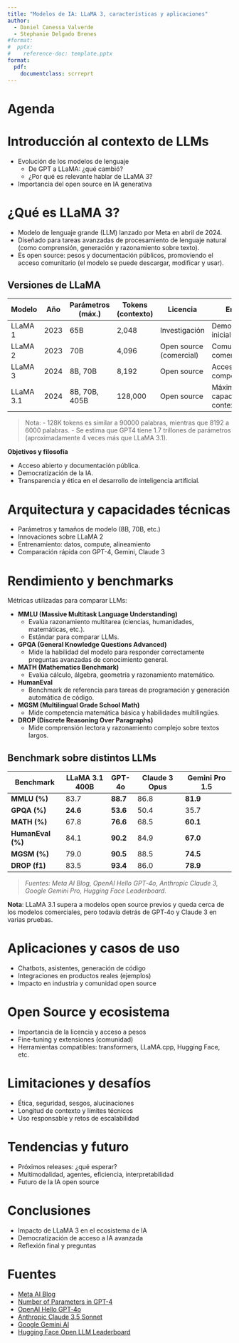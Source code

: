 ```yaml
---
title: "Modelos de IA: LLaMA 3, características y aplicaciones"
author:
  - Daniel Canessa Valverde
  - Stephanie Delgado Brenes
#format:
#  pptx:
#    reference-doc: template.pptx
format:
  pdf:
    documentclass: scrreprt
---
```


# Agenda









# Introducción al contexto de LLMs

- Evolución de los modelos de lenguaje
    - De GPT a LLaMA: ¿qué cambió?
    - ¿Por qué es relevante hablar de LLaMA 3?
- Importancia del open source en IA generativa









# ¿Qué es LLaMA 3?

- Modelo de lenguaje grande (LLM) lanzado por Meta en abril de 2024.
- Diseñado para tareas avanzadas de procesamiento de lenguaje natural (como comprensión, generación y razonamiento sobre texto).
- Es open source: pesos y documentación públicos, promoviendo el acceso comunitario (el modelo se puede descargar, modificar y usar).

## Versiones de LLaMA

| Modelo      | Año   | Parámetros (máx.)  | Tokens (contexto) | Licencia                  | Enfoque                                |
|-------------|-------|--------------------|-------------------|---------------------------|----------------------------------------|
| LLaMA 1     | 2023  | 65B                | 2,048             | Investigación             | Democratización inicial                |
| LLaMA 2     | 2023  | 70B                | 4,096             | Open source (comercial)   | Comunidad, uso comercial               |
| LLaMA 3     | 2024  | 8B, 70B            | 8,192             | Open source               | Acceso abierto, competitividad         |
| LLaMA 3.1   | 2024  | 8B, 70B, 405B      | 128,000           | Open source               | Máxima capacidad, contexto largo       |

> Nota:
- 128K tokens es similar a 90000 palabras, mientras que 8192 a 6000 palabras.
- Se estima que GPT4 tiene 1.7 trillones de parámetros (aproximadamente 4 veces más que LLaMA 3.1).

**Objetivos y filosofía**

- Acceso abierto y documentación pública.
- Democratización de la IA.
- Transparencia y ética en el desarrollo de inteligencia artificial.









# Arquitectura y capacidades técnicas

- Parámetros y tamaños de modelo (8B, 70B, etc.)
- Innovaciones sobre LLaMA 2
- Entrenamiento: datos, compute, alineamiento
- Comparación rápida con GPT-4, Gemini, Claude 3









# Rendimiento y benchmarks

Métricas utilizadas para comparar LLMs:

- **MMLU (Massive Multitask Language Understanding)**
  - Evalúa razonamiento multitarea (ciencias, humanidades, matemáticas, etc.).
  - Estándar para comparar LLMs.

- **GPQA (General Knowledge Questions Advanced)**
  - Mide la habilidad del modelo para responder correctamente preguntas avanzadas de conocimiento general.

- **MATH (Mathematics Benchmark)**
  - Evalúa cálculo, álgebra, geometría y razonamiento matemático.

- **HumanEval**
  - Benchmark de referencia para tareas de programación y generación automática de código.

- **MGSM (Multilingual Grade School Math)**
  - Mide competencia matemática básica y habilidades multilingües.

- **DROP (Discrete Reasoning Over Paragraphs)**
  - Mide comprensión lectora y razonamiento complejo sobre textos largos.

## Benchmark sobre distintos LLMs

| Benchmark       | LLaMA 3.1 400B | GPT-4o | Claude 3 Opus | Gemini Pro 1.5 |
|-----------------|--------------|--------|---------------|----------------|
| **MMLU (%)**    | 83.7         | **88.7**   | 86.8          | **81.9**           |
| **GPQA (%)**    | **24.6**         | **53.6**   | 50.4          | 35.7           |
| **MATH (%)**    | 67.8         | **76.6**   | 68.5          | **60.1**           |
| **HumanEval (%)** | 84.1       | **90.2**   | 84.9          | **67.0**           |
| **MGSM (%)**    | 79.0         | **90.5**   | 88.5          | **74.5**           |
| **DROP (f1)**   | 83.5         | **93.4**   | 86.0          | **78.9**           |

>*Fuentes: Meta AI Blog, OpenAI Hello GPT‑4o, Anthropic Claude 3, Google Gemini Pro, Hugging Face Leaderboard.*


**Nota**: LLaMA 3.1 supera a modelos open source previos y queda cerca de los modelos comerciales, pero todavía detrás de GPT‑4o y Claude 3 en varias pruebas.






# Aplicaciones y casos de uso

- Chatbots, asistentes, generación de código
- Integraciones en productos reales (ejemplos)
- Impacto en industria y comunidad open source









# Open Source y ecosistema

- Importancia de la licencia y acceso a pesos
- Fine-tuning y extensiones (comunidad)
- Herramientas compatibles: transformers, LLaMA.cpp, Hugging Face, etc.









# Limitaciones y desafíos

- Ética, seguridad, sesgos, alucinaciones
- Longitud de contexto y límites técnicos
- Uso responsable y retos de escalabilidad









# Tendencias y futuro

- Próximos releases: ¿qué esperar?
- Multimodalidad, agentes, eficiencia, interpretabilidad
- Futuro de la IA open source









# Conclusiones

- Impacto de LLaMA 3 en el ecosistema de IA
- Democratización de acceso a IA avanzada
- Reflexión final y preguntas








# Fuentes
- [Meta AI Blog](https://ai.meta.com/blog/meta-LLaMA-3/)
- [Number of Parameters in GPT-4](https://explodingtopics.com/blog/gpt-parameters)
- [OpenAI Hello GPT‑4o](https://openai.com/index/hello-gpt-4o)
- [Anthropic Claude 3.5 Sonnet](https://www.anthropic.com/news/claude-3-5-sonnet)  
- [Google Gemini AI](https://blog.google/technology/ai/google-gemini-ai/)  
- [Hugging Face Open LLM Leaderboard](https://huggingface.co/spaces/HuggingFaceH4/open_llm_leaderboard)